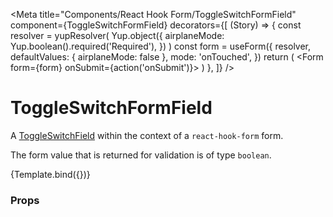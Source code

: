 
<Meta
  title="Components/React Hook Form/ToggleSwitchFormField"
  component={ToggleSwitchFormField}
  decorators={[
    (Story) => {
      const resolver = yupResolver(
        Yup.object({
          airplaneMode: Yup.boolean().required('Required'),
        })
      )
      const form = useForm({
        resolver,
        defaultValues: { airplaneMode: false },
        mode: 'onTouched',
      })
      return (
        <Form form={form} onSubmit={action('onSubmit')}>
          <Story />
        </Form>
      )
    },
  ]}
/>

# ToggleSwitchFormField

A [ToggleSwitchField](../?path=/docs/components-form-toggleswitchfield--default-story) within the context of a `react-hook-form` form.

The form value that is returned for validation is of type `boolean`.


<Canvas>
  <Story
    name="Default"
    args={{
      name: 'airplaneMode',
      label: 'Airplane mode',
      message: 'Turn on to disable all network connections',
    }}
    argTypes={{
      disabled: { type: 'boolean' },
    }}
  >
    {Template.bind({})}
  </Story>
</Canvas>

### Props

<ArgsTable story="Default" />

